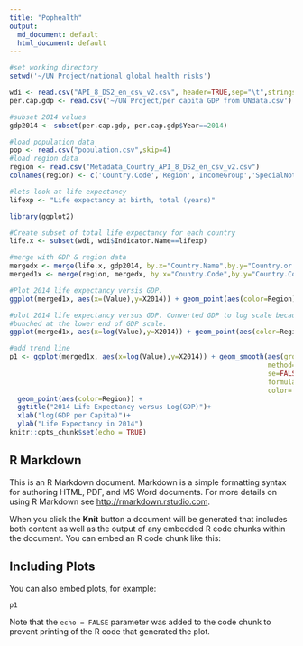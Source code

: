 ---
title: "Pophealth"
output:
  md_document: default
  html_document: default
---

```{r setup, include=FALSE}
#set working directory
setwd('~/UN Project/national global health risks')

wdi <- read.csv("API_8_DS2_en_csv_v2.csv", header=TRUE,sep="\t",stringsAsFactors = TRUE)
per.cap.gdp <- read.csv('~/UN Project/per capita GDP from UNdata.csv')

#subset 2014 values
gdp2014 <- subset(per.cap.gdp, per.cap.gdp$Year==2014)

#load population data
pop <- read.csv("population.csv",skip=4)
#load region data
region <- read.csv("Metadata_Country_API_8_DS2_en_csv_v2.csv")
colnames(region) <- c('Country.Code','Region','IncomeGroup','SpecialNotes','TableName')

#lets look at life expectancy
lifexp <- "Life expectancy at birth, total (years)"

library(ggplot2)

#Create subset of total life expectancy for each country
life.x <- subset(wdi, wdi$Indicator.Name==lifexp)

#merge with GDP & region data
mergedx <- merge(life.x, gdp2014, by.x="Country.Name",by.y="Country.or.Area")
merged1x <- merge(region, mergedx, by.x="Country.Code",by.y="Country.Code")

#Plot 2014 life expectancy versis GDP. 
ggplot(merged1x, aes(x=(Value),y=X2014)) + geom_point(aes(color=Region))

#plot 2014 life expectancy versus GDP. Converted GDP to log scale because most points were
#bunched at the lower end of GDP scale.
ggplot(merged1x, aes(x=log(Value),y=X2014)) + geom_point(aes(color=Region))

#add trend line
p1 <- ggplot(merged1x, aes(x=log(Value),y=X2014)) + geom_smooth(aes(group=1), 
                                                                method='lm',
                                                                se=FALSE,
                                                                formula= y~ log(x),
                                                                color='red') +
  geom_point(aes(color=Region)) +
  ggtitle("2014 Life Expectancy versus Log(GDP)")+
  xlab("log(GDP per Capita)")+
  ylab("Life Expectancy in 2014") 
knitr::opts_chunk$set(echo = TRUE)
```

## R Markdown

This is an R Markdown document. Markdown is a simple formatting syntax for authoring HTML, PDF, and MS Word documents. For more details on using R Markdown see <http://rmarkdown.rstudio.com>.

When you click the **Knit** button a document will be generated that includes both content as well as the output of any embedded R code chunks within the document. You can embed an R code chunk like this:


## Including Plots

You can also embed plots, for example:

```{r pressure, echo=FALSE}
p1
```

Note that the `echo = FALSE` parameter was added to the code chunk to prevent printing of the R code that generated the plot.
